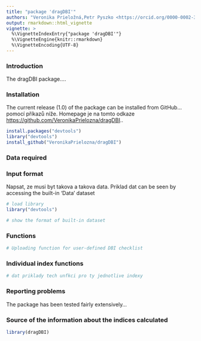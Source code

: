 ```yaml
---
title: "package 'dragDBI'"
authors: "Veronika Prieložná,Petr Pyszko <https://orcid.org/0000-0002-3743-7201>"
output: rmarkdown::html_vignette
vignette: >
  %\VignetteIndexEntry{"package 'dragDBI'"}
  %\VignetteEngine{knitr::rmarkdown}
  %\VignetteEncoding{UTF-8}
---
```


### Introduction
The dragDBI package....

### Installation
The current release (1.0) of the package can be installed from GitHub... pomocí příkazů níže. Homepage je na tomto odkaze
[https://github.com/VeronikaPrielozna/dragDBI](https://github.com/VeronikaPrielozna/dragDBI)..

```r
install.packages("devtools")
library("devtools")
install_github("VeronikaPrielozna/dragDBI")
```

### Data required

### Input format
Napsat, ze musi byt takova a takova data. Priklad dat can be seen by accessing the built-in 'Data' dataset

```r
# load library
library("devtools")

# show the format of built-in dataset

```

### Functions
```r
# Uploading function for user-defined DBI checklist 

```

### Individual index functions
```r
# dat priklady tech unfkci pro ty jednotlive indexy

```

### Reporting problems
The package has been tested fairly extensively...

### Source of the information about the indices calculated


```r
library(dragDBI)
```

